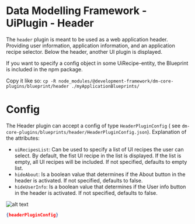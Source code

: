 

# Data Modelling Framework - UiPlugin - Header

The `header` plugin is meant to be used as a web application header. Providing user information, application
information, and an application recipe selector. Below the header, another UI plugin is displayed.

If you want to specify a config object in some UiRecipe-entity, the Blueprint is included in the npm package.

Copy it like so: `cp -R node_modules/@development-framework/dm-core-plugins/blueprint/header ./myApplicationBlueprints/`

# Config

The Header plugin can accept a config of type `HeaderPluginConfig` (
see `dm-core-plugins/blueprints/header/HeaderPluginConfig.json`).
Explanation of the attributes:

* `uiRecipesList`: Can be used to specify a list of UI recipes the user can select. By default, the fist UI recipe in
  the list is displayed. If the list is empty, all UI recipes will be included. If not
  specified, defaults to empty list.
* `hideAbout`: Is a boolean value that determines if the About button in the header is activated. If not specified,
  defaults to false.
* `hideUserInfo`: Is a boolean value that determines if the User info button in the header is activated. If not
  specified, defaults to false.


![alt text](image.png)

```json
{headerPluginConfig}
```
